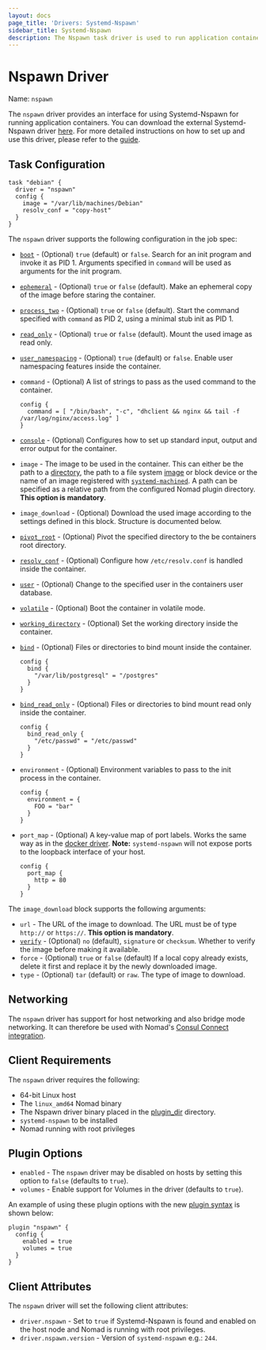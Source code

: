 ```yaml
---
layout: docs
page_title: 'Drivers: Systemd-Nspawn'
sidebar_title: Systemd-Nspawn
description: The Nspawn task driver is used to run application containers using Systemd-Nspawn.
---
```


# Nspawn Driver

Name: `nspawn`

The `nspawn` driver provides an interface for using Systemd-Nspawn for running application
containers. You can download the external Systemd-Nspawn driver [here][nspawn-driver]. For more detailed instructions on how to set up and use this driver, please refer to the [guide][nspawn-guide].

## Task Configuration

```hcl
task "debian" {
  driver = "nspawn"
  config {
    image = "/var/lib/machines/Debian"
    resolv_conf = "copy-host"
  }
}
```

The `nspawn` driver supports the following configuration in the job spec:

* [`boot`](https://www.freedesktop.org/software/systemd/man/systemd-nspawn.html#-b) -
  (Optional) `true` (default) or `false`. Search for an init program and invoke
  it as PID 1. Arguments specified in `command` will be used as arguments for
  the init program.
* [`ephemeral`](https://www.freedesktop.org/software/systemd/man/systemd-nspawn.html#-x) -
  (Optional) `true` or `false` (default). Make an ephemeral copy of the image
  before staring the container.
* [`process_two`](https://www.freedesktop.org/software/systemd/man/systemd-nspawn.html#-a) -
  (Optional) `true` or `false` (default). Start the command specified with
  `command` as PID 2, using a minimal stub init as PID 1.
* [`read_only`](https://www.freedesktop.org/software/systemd/man/systemd-nspawn.html#--read-only) -
  (Optional) `true` or `false` (default). Mount the used image as read only.
* [`user_namespacing`](https://www.freedesktop.org/software/systemd/man/systemd-nspawn.html#-U) -
  (Optional) `true` (default) or `false`. Enable user namespacing features
  inside the container.
* `command` - (Optional) A list of strings to pass as the used command to the
  container.

  ```hcl
  config {
    command = [ "/bin/bash", "-c", "dhclient && nginx && tail -f /var/log/nginx/access.log" ]
  }
  ```
* [`console`](https://www.freedesktop.org/software/systemd/man/systemd-nspawn.html#--console=MODE) -
  (Optional) Configures how to set up standard input, output and error output
  for the container.
* `image` - The image to be used in the container. This can either be the path
  to a
  [directory](https://www.freedesktop.org/software/systemd/man/systemd-nspawn.html#-D),
  the path to a file system
  [image](https://www.freedesktop.org/software/systemd/man/systemd-nspawn.html#-i)
  or block device or the name of an image registered with
  [`systemd-machined`](https://www.freedesktop.org/software/systemd/man/systemd-machined.service.html).
  A path can be specified as a relative path from the configured Nomad plugin
  directory. **This option is mandatory**.
* `image_download` - (Optional) Download the used image according to the
  settings defined in this block. Structure is documented below.
* [`pivot_root`](https://www.freedesktop.org/software/systemd/man/systemd-nspawn.html#--pivot-root=) -
  (Optional) Pivot the specified directory to the be containers root directory.
* [`resolv_conf`](https://www.freedesktop.org/software/systemd/man/systemd-nspawn.html#--resolv-conf=) -
  (Optional) Configure how `/etc/resolv.conf` is handled inside the container.
* [`user`](https://www.freedesktop.org/software/systemd/man/systemd-nspawn.html#-u) -
  (Optional) Change to the specified user in the containers user database.
* [`volatile`](https://www.freedesktop.org/software/systemd/man/systemd-nspawn.html#--volatile) -
  (Optional) Boot the container in volatile mode.
* [`working_directory`](https://www.freedesktop.org/software/systemd/man/systemd-nspawn.html#--chdir=) -
  (Optional) Set the working directory inside the container.
* [`bind`](https://www.freedesktop.org/software/systemd/man/systemd-nspawn.html#--bind=) -
  (Optional) Files or directories to bind mount inside the container.

  ```hcl
  config {
    bind {
      "/var/lib/postgresql" = "/postgres"
    }
  }
  ```
* [`bind_read_only`](https://www.freedesktop.org/software/systemd/man/systemd-nspawn.html#--bind=) -
  (Optional) Files or directories to bind mount read only inside the container.

  ```hcl
  config {
    bind_read_only {
      "/etc/passwd" = "/etc/passwd"
    }
  }

  ```
* `environment` - (Optional) Environment variables to pass to the init process
  in the container.

  ```hcl
  config {
    environment = {
      FOO = "bar"
    }
  }
  ```
* `port_map` - (Optional) A key-value map of port labels. Works the same way as
  in the [docker
  driver][docker_driver].
  **Note:** `systemd-nspawn` will not expose ports to the loopback interface of
  your host.

  ```hcl
  config {
    port_map {
      http = 80
    }
  }
  ```

The `image_download` block supports the following arguments:
* `url` - The URL of the image to download. The URL must be of type `http://` or
  `https://`. **This option is mandatory**.
* [`verify`](https://www.freedesktop.org/software/systemd/man/machinectl.html#pull-tar%20URL%20%5BNAME%5D) -
  (Optional) `no` (default), `signature` or `checksum`. Whether to verify the
  image before making it available.
* `force` - (Optional) `true` or `false` (default) If a local copy already
  exists, delete it first and replace it by the newly downloaded image.
* `type` - (Optional) `tar` (default) or `raw`. The type of image to download.


## Networking

The `nspawn` driver has support for host networking and also bridge mode
networking. It can therefore be used with Nomad's [Consul Connect
integration][consul_connect_integration].

## Client Requirements

The `nspawn` driver requires the following:

* 64-bit Linux host
* The `linux_amd64` Nomad binary
* The Nspawn driver binary placed in the [plugin_dir][plugin_dir] directory.
* `systemd-nspawn` to be installed
* Nomad running with root privileges

## Plugin Options

* `enabled` - The `nspawn` driver may be disabled on hosts by setting this option to `false` (defaults to `true`).
* `volumes` - Enable support for Volumes in the driver (defaults to `true`).

An example of using these plugin options with the new [plugin
syntax][plugin] is shown below:

```hcl
plugin "nspawn" {
  config {
    enabled = true
    volumes = true
  }
}
```


## Client Attributes

The `nspawn` driver will set the following client attributes:

* `driver.nspawn` - Set to `true` if Systemd-Nspawn is found and enabled on the
  host node and Nomad is running with root privileges.
* `driver.nspawn.version` - Version of `systemd-nspawn` e.g.: `244`.


[nspawn-driver]: https://github.com/JanMa/nomad-driver-nspawn/releases
[nspawn-guide]: https://github.com/JanMa/nomad-driver-nspawn
[plugin]: /docs/configuration/plugin
[plugin_dir]: /docs/configuration#plugin_dir
[plugin-options]: #plugin-options
[client_options]: /docs/configuration/client#options
[docker_driver]: /docs/drivers/docker#using-the-port-map
[consul_connect_integration]: /docs/integrations/consul-connect
